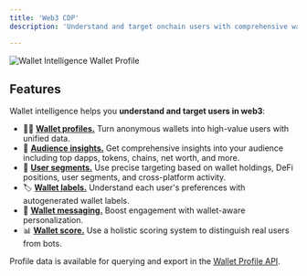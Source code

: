 ```yaml
---
title: 'Web3 CDP'
description: 'Understand and target onchain users with comprehensive wallet intelligence features including wallet profiles, audience insights, segmentation, labels, scoring, and messaging.'

---
```


<Frame caption="View a detailed profile of a user's wallet address.">
	<img src="/images/screenshots/wallet-profile-activity.png" alt="Wallet Intelligence Wallet Profile" />
</Frame>

## Features

Wallet intelligence helps you **understand and target users in web3**: 

- 🕵️‍♀️ <a href="/features/wallet-intelligence/wallet-profiles">**Wallet profiles.**</a> Turn anonymous wallets into high-value users with unified data.
- 👥 <a href="/features/wallet-intelligence/audience-insights">**Audience insights.**</a> Get comprehensive insights into your audience including top dapps, tokens, chains, net worth, and more.
- 🤩 <a href="/features/wallet-intelligence/segments">**User segments.**</a> Use precise targeting based on wallet holdings, DeFi positions, user segments, and cross-platform activity.
- 🏷️ <a href="/features/wallet-intelligence/wallet-labels">**Wallet labels.**</a> Understand each user's preferences with autogenerated wallet labels.
- 💬 <a href="/features/wallet-intelligence/wallet-messaging">**Wallet messaging.**</a> Boost engagement with wallet-aware personalization.
- 📊 <a href="/features/wallet-intelligence/wallet-score">**Wallet score.**</a> Use a holistic scoring system to distinguish real users from bots.

Profile data is available for querying and export in the [Wallet Profile API](/api-reference/overview#wallet-profile-api).